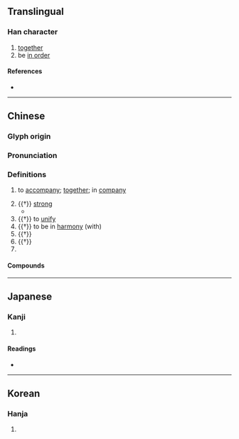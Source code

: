 {{character info}}
==Translingual==

===Han character===
{{Han char|rn=9|rad=人|as=09|sn=11|four=21261|canj=OPPA|ids=⿰亻皆}}

# [[together]]
# be [[in order]]

====References====
* {{Han ref|kx=0110.230|dkj=00855|dj=0236.070|hdz=10188.120|uh=5055|ud=20565|bh=B0BA|bd=45242}}

----

==Chinese==
{{zh-forms}}

===Glyph origin===
{{Han etym}}
{{Han compound|人|皆|ls=psc|c1=s|c2=p|t1=man}}

===Pronunciation===
{{zh-pron
|m=xié,jiē
|m_note=jiē - obsolete in Mainland, variant in Taiwan, for example: {{w|Mackay Memorial Hospital}} {{w|:zh:馬偕紀念醫院|馬偕紀念醫院}} ''Mǎjiē Jìniàn Yīyuàn''
|c=gaai1,haai4
|mc=y
|oc=y
|cat=v,adv,adj
}}

===Definitions===
{{zh-hanzi}}

# to [[accompany]]; [[together]]; in [[company]]
#: {{zh-x|偕同|along with}}
#: {{zh-x|偕行|to travel '''together'''}}
#: {{zh-x|偕老|to live '''together''' to a ripe old age [used in blessing newly-weds]}}
# {{†}} [[strong]]
#* {{zh-x|偕偕 士子、朝{zhāo}夕 從事。|An officer, '''strong and vigorous''',<br>Morning and evening I am engaged in service.|ref=Shijing}}
# {{†}} to [[unify]]
# {{†}} to be in [[harmony]] (with)
# {{†}} {{rfdef|zh}} <!-- 比、並 -->
# {{†}} {{zh-alt-form|皆|[[all]]}}
# {{surname|zh}}

====Compounds====
{{zh-der|偕偕|偕同|偕老|偕行|君子偕老|期頤偕老|白頭偕老|百年偕老|相偕|與民偕樂|計偕}}

----

==Japanese==

===Kanji===
{{ja-kanji|grade=|rs=人09}}

# {{rfdef|ja|sort=人09}}

====Readings====
* {{ja-readings
|goon=け
|kanon=かい
|kun=とも-に
|nanori=とも}}

----

==Korean==

===Hanja===
{{ko-hanja|hangeul=[[해]], [[혜]]|rv=hae, hye|mr=hae, hye}}

# {{rfdef|ko|sort=人09}}